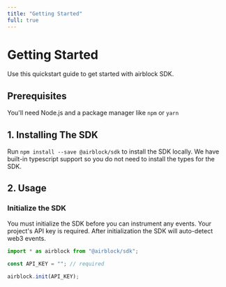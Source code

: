 ```yaml
---
title: "Getting Started"
full: true
---
```


# Getting Started

Use this quickstart guide to get started with airblock SDK.

## Prerequisites

You'll need Node.js and a package manager like `npm` or `yarn`

## 1. Installing The SDK

Run `npm install --save @airblock/sdk` to install the SDK locally. We have built-in typescript support so you do not need to install the types for the SDK.

## 2. Usage

### Initialize the SDK

You must initialize the SDK before you can instrument any events. Your project's API key is required. After initialization the SDK will auto-detect web3 events.

```js
import * as airblock from "@airblock/sdk";

const API_KEY = ""; // required

airblock.init(API_KEY);
```
